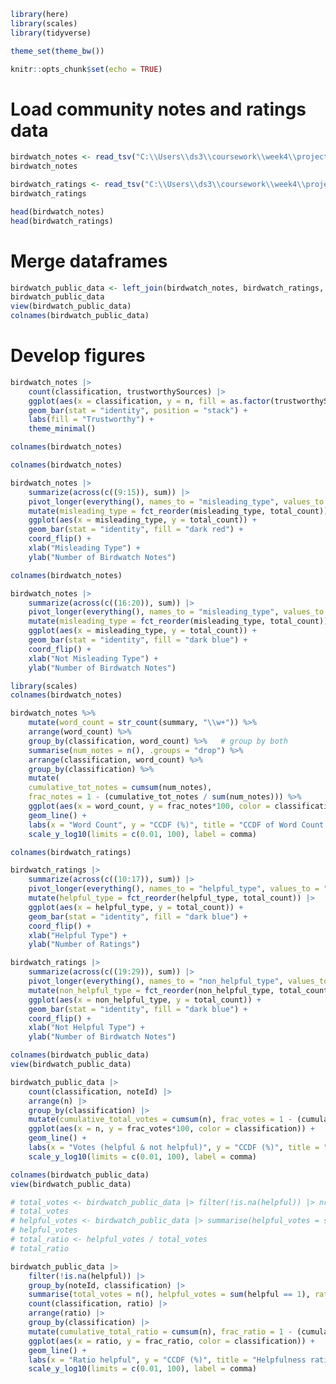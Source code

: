```r
library(here)
library(scales)
library(tidyverse)

theme_set(theme_bw())

knitr::opts_chunk$set(echo = TRUE)
```


# Load community notes and ratings data
```r

birdwatch_notes <- read_tsv("C:\\Users\\ds3\\coursework\\week4\\project\\community-notes-2025-group-5\\aisha\\data\\birdwatch-public-data-2025-06-16-notes.tsv")
birdwatch_notes

birdwatch_ratings <- read_tsv("C:\\Users\\ds3\\coursework\\week4\\project\\community-notes-2025-group-5\\aisha\\data\\complete_filtered_ratings.tsv")
birdwatch_ratings

head(birdwatch_notes)
head(birdwatch_ratings)

```


# Merge dataframes
```r

birdwatch_public_data <- left_join(birdwatch_notes, birdwatch_ratings, by = "noteId")
birdwatch_public_data
view(birdwatch_public_data)
colnames(birdwatch_public_data)

```


# Develop figures

```r

birdwatch_notes |>
    count(classification, trustworthySources) |>
    ggplot(aes(x = classification, y = n, fill = as.factor(trustworthySources))) +
    geom_bar(stat = "identity", position = "stack") +
    labs(fill = "Trustworthy") +
    theme_minimal()

colnames(birdwatch_notes)

```

```r

colnames(birdwatch_notes)

birdwatch_notes |>
    summarize(across(c((9:15)), sum)) |>
    pivot_longer(everything(), names_to = "misleading_type", values_to = "total_count") |>
    mutate(misleading_type = fct_reorder(misleading_type, total_count)) |>
    ggplot(aes(x = misleading_type, y = total_count)) +
    geom_bar(stat = "identity", fill = "dark red") +
    coord_flip() +
    xlab("Misleading Type") +
    ylab("Number of Birdwatch Notes")


```


```r

colnames(birdwatch_notes)

birdwatch_notes |>
    summarize(across(c((16:20)), sum)) |>
    pivot_longer(everything(), names_to = "misleading_type", values_to = "total_count") |>
    mutate(misleading_type = fct_reorder(misleading_type, total_count)) |>
    ggplot(aes(x = misleading_type, y = total_count)) +
    geom_bar(stat = "identity", fill = "dark blue") +
    coord_flip() +
    xlab("Not Misleading Type") +
    ylab("Number of Birdwatch Notes")

```

```r

library(scales)
colnames(birdwatch_notes)

birdwatch_notes %>%
    mutate(word_count = str_count(summary, "\\w+")) %>%
    arrange(word_count) %>%
    group_by(classification, word_count) %>%   # group by both
    summarise(num_notes = n(), .groups = "drop") %>%
    arrange(classification, word_count) %>%
    group_by(classification) %>%
    mutate(
    cumulative_tot_notes = cumsum(num_notes),
    frac_notes = 1 - (cumulative_tot_notes / sum(num_notes))) %>%
    ggplot(aes(x = word_count, y = frac_notes*100, color = classification)) +
    geom_line() +
    labs(x = "Word Count", y = "CCDF (%)", title = "CCDF of Word Count by Classification") +
    scale_y_log10(limits = c(0.01, 100), label = comma)

```


```r

colnames(birdwatch_ratings)

birdwatch_ratings |>
    summarize(across(c((10:17)), sum)) |>
    pivot_longer(everything(), names_to = "helpful_type", values_to = "total_count") |>
    mutate(helpful_type = fct_reorder(helpful_type, total_count)) |>
    ggplot(aes(x = helpful_type, y = total_count)) +
    geom_bar(stat = "identity", fill = "dark blue") +
    coord_flip() +
    xlab("Helpful Type") +
    ylab("Number of Ratings")

```

```r

birdwatch_ratings |>
    summarize(across(c((19:29)), sum)) |>
    pivot_longer(everything(), names_to = "non_helpful_type", values_to = "total_count") |>
    mutate(non_helpful_type = fct_reorder(non_helpful_type, total_count)) |>
    ggplot(aes(x = non_helpful_type, y = total_count)) +
    geom_bar(stat = "identity", fill = "dark blue") +
    coord_flip() +
    xlab("Not Helpful Type") +
    ylab("Number of Birdwatch Notes")


``` 


```r

colnames(birdwatch_public_data)
view(birdwatch_public_data)

birdwatch_public_data |>
    count(classification, noteId) |>
    arrange(n) |>
    group_by(classification) |>
    mutate(cumulative_total_votes = cumsum(n), frac_votes = 1 - (cumulative_total_votes / sum(n))) |>
    ggplot(aes(x = n, y = frac_votes*100, color = classification)) +
    geom_line() +
    labs(x = "Votes (helpful & not helpful)", y = "CCDF (%)", title = "Total votes") +
    scale_y_log10(limits = c(0.01, 100), label = comma)


```

```r

colnames(birdwatch_public_data)
view(birdwatch_public_data)

# total_votes <- birdwatch_public_data |> filter(!is.na(helpful)) |> nrow()
# total_votes
# helpful_votes <- birdwatch_public_data |> summarise(helpful_votes = sum(helpful == 1, na.rm = TRUE))
# helpful_votes
# total_ratio <- helpful_votes / total_votes
# total_ratio

birdwatch_public_data |>
    filter(!is.na(helpful)) |>
    group_by(noteId, classification) |>
    summarise(total_votes = n(), helpful_votes = sum(helpful == 1), ratio = helpful_votes / total_votes, .groups = "drop") |>
    count(classification, ratio) |>
    arrange(ratio) |>
    group_by(classification) |>
    mutate(cumulative_total_ratio = cumsum(n), frac_ratio = 1 - (cumulative_total_ratio / sum(n))) |>
    ggplot(aes(x = ratio, y = frac_ratio, color = classification)) +
    geom_line() +
    labs(x = "Ratio helpful", y = "CCDF (%)", title = "Helpfulness ratio") +
    scale_y_log10(limits = c(0.01, 100), label = comma)


```
